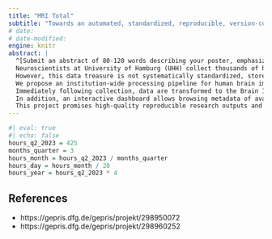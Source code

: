 ```yaml
---
title: "MRI Total"
subtitle: "Towards an automated, standardized, reproducible, version-controlled, transparent, FAIR, quality-assured, privacy-compliant processing pipeline for MRI data"
# date:
# date-modified:
engine: knitr
abstract: |
  ^[Submit an abstract of 80-120 words describing your poster, emphasizing the computational methodologies used and the application areas covered.]
  Neuroscientists at University of Hamburg (UHH) collect thousands of hours of human brain imaging data per year.
  However, this data treasure is not systematically standardized, stored, or controlled for quality.
  We propose an institution-wide processing pipeline for human brain imaging data that connects state-of-the-art open-source neuroinformatics software tools and leverages UHH computational infrastructure, including the object storage and high-performance computing cluster.
  Immediately following collection, data are transformed to the Brain Imaging Data Structure (BIDS) standard and submitted to in-depth automated quality assurance (MRIQC).
  In addition, an interactive dashboard allows browsing metadata of available data sets and MRI quality metrics, fostering transparency and scientific exchange.
  This project promises high-quality reproducible research outputs and boost the efficiency of scientific workflows.
---
```


```r
#| eval: true
#| echo: false
hours_q2_2023 = 425
months_quarter = 3
hours_month = hours_q2_2023 / months_quarter
hours_day = hours_month / 20
hours_year = hours_q2_2023 * 4
```

## References

- https://gepris.dfg.de/gepris/projekt/298950072
- https://gepris.dfg.de/gepris/projekt/298960252



